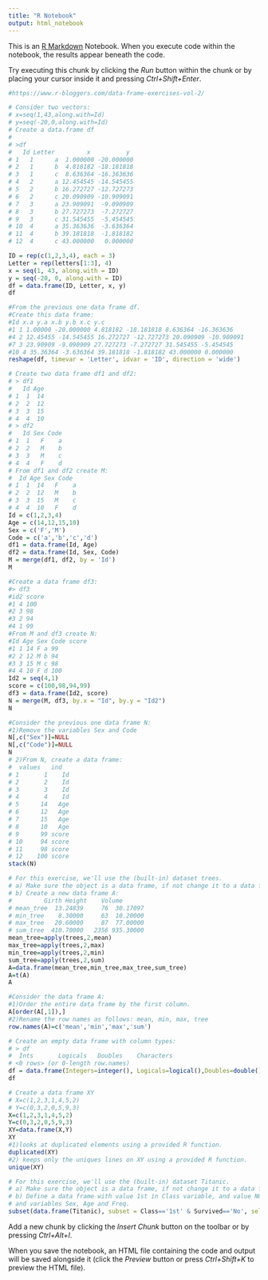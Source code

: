 ```yaml
---
title: "R Notebook"
output: html_notebook
---
```


This is an [R Markdown](http://rmarkdown.rstudio.com) Notebook. When you execute code within the notebook, the results appear beneath the code. 

Try executing this chunk by clicking the *Run* button within the chunk or by placing your cursor inside it and pressing *Ctrl+Shift+Enter*. 

```r
#https://www.r-bloggers.com/data-frame-exercises-vol-2/

# Consider two vectors:
# x=seq(1,43,along.with=Id)
# y=seq(-20,0,along.with=Id)
# Create a data.frame df
# 
# >df
#   Id Letter         x          y
# 1   1      a  1.000000 -20.000000
# 2   1      b  4.818182 -18.181818
# 3   1      c  8.636364 -16.363636
# 4   2      a 12.454545 -14.545455
# 5   2      b 16.272727 -12.727273
# 6   2      c 20.090909 -10.909091
# 7   3      a 23.909091  -9.090909
# 8   3      b 27.727273  -7.272727
# 9   3      c 31.545455  -5.454545
# 10  4      a 35.363636  -3.636364
# 11  4      b 39.181818  -1.818182
# 12  4      c 43.000000   0.000000

ID = rep(c(1,2,3,4), each = 3)
Letter = rep(letters[1:3], 4)
x = seq(1, 43, along.with = ID)
y = seq(-20, 0, along.with = ID)
df = data.frame(ID, Letter, x, y)
df

#From the previous one data frame df.
#Create this data frame:
#Id x.a y.a x.b y.b x.c y.c
#1 1 1.00000 -20.000000 4.818182 -18.181818 8.636364 -16.363636
#4 2 12.45455 -14.545455 16.272727 -12.727273 20.090909 -10.909091
#7 3 23.90909 -9.090909 27.727273 -7.272727 31.545455 -5.454545
#10 4 35.36364 -3.636364 39.181818 -1.818182 43.000000 0.000000
reshape(df, timevar = 'Letter', idvar = 'ID', direction = 'wide')

# Create two data frame df1 and df2:
# > df1
#   Id Age
# 1  1  14
# 2  2  12
# 3  3  15
# 4  4  10
# > df2
#   Id Sex Code
# 1  1   F    a
# 2  2   M    b
# 3  3   M    c
# 4  4   F    d
# From df1 and df2 create M:
#  Id Age Sex Code
# 1  1  14   F    a
# 2  2  12   M    b
# 3  3  15   M    c
# 4  4  10   F    d
Id = c(1,2,3,4)
Age = c(14,12,15,10)
Sex = c('F','M')
Code = c('a','b','c','d')
df1 = data.frame(Id, Age)
df2 = data.frame(Id, Sex, Code)
M = merge(df1, df2, by = 'Id')
M

#Create a data frame df3:
#> df3
#id2 score
#1 4 100
#2 3 98
#3 2 94
#4 1 99
#From M and df3 create N:
#Id Age Sex Code score
#1 1 14 F a 99
#2 2 12 M b 94
#3 3 15 M c 98
#4 4 10 F d 100
Id2 = seq(4,1)
score = c(100,98,94,99)
df3 = data.frame(Id2, score)
N = merge(M, df3, by.x = "Id", by.y = "Id2")
N

#Consider the previous one data frame N:
#1)Remove the variables Sex and Code
N[,c("Sex")]=NULL
N[,c("Code")]=NULL
N
# 2)From N, create a data frame:
#  values   ind
# 1       1    Id
# 2       2    Id
# 3       3    Id
# 4       4    Id
# 5      14   Age
# 6      12   Age
# 7      15   Age
# 8      10   Age
# 9      99 score
# 10     94 score
# 11     98 score
# 12    100 score
stack(N)

# For this exercise, we'll use the (built-in) dataset trees.
# a) Make sure the object is a data frame, if not change it to a data frame.
# b) Create a new data frame A:
# 	      Girth Height    Volume
# mean_tree  13.24839     76  30.17097
# min_tree    8.30000     63  10.20000
# max_tree   20.60000     87  77.00000
# sum_tree  410.70000   2356 935.30000
mean_tree=apply(trees,2,mean)
max_tree=apply(trees,2,max)
min_tree=apply(trees,2,min)
sum_tree=apply(trees,2,sum)
A=data.frame(mean_tree,min_tree,max_tree,sum_tree)
A=t(A)
A

#Consider the data frame A:
#1)Order the entire data frame by the first column.
A[order(A[,1]),]
#2)Rename the row names as follows: mean, min, max, tree
row.names(A)=c('mean','min','max','sum')

# Create an empty data frame with column types:
# > df
#  Ints       Logicals   Doubles    Characters
# <0 rows> (or 0-length row.names)
df = data.frame(Integers=integer(), Logicals=logical(),Doubles=double(),Characters=character())
df

# Create a data frame XY
# X=c(1,2,3,1,4,5,2)
# Y=c(0,3,2,0,5,9,3)
X=c(1,2,3,1,4,5,2)
Y=c(0,3,2,0,5,9,3)
XY=data.frame(X,Y)
XY
#1)looks at duplicated elements using a provided R function.
duplicated(XY)
#2) keeps only the uniques lines on XY using a provided R function.
unique(XY)

# For this exercise, we'll use the (built-in) dataset Titanic.
# a) Make sure the object is a data frame, if not change it to a data frame.
# b) Define a data frame with value 1st in Class variable, and value NO in Survived variable
# and variables Sex, Age and Freq.
subset(data.frame(Titanic), subset = Class=='1st' & Survived=='No', select = c(Sex, Age, Freq))


```

Add a new chunk by clicking the *Insert Chunk* button on the toolbar or by pressing *Ctrl+Alt+I*.

When you save the notebook, an HTML file containing the code and output will be saved alongside it (click the *Preview* button or press *Ctrl+Shift+K* to preview the HTML file).
